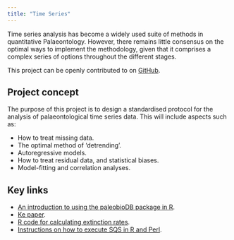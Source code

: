 ```yaml
---
title: "Time Series"
---
```


Time series analysis has become a widely used suite of methods in quantitative Palaeontology. However, there remains little consensus on the optimal ways to implement the methodology, given that it comprises a complex series of options throughout the different stages.

This project can be openly contributed to on [GitHub](https://github.com/Meta-Paleo/TimeSeries).

## Project concept

The purpose of this project is to design a standardised protocol for the analysis of palaeontological time series data. This will include aspects such as:

* How to treat missing data.
* The optimal method of 'detrending'.
* Autoregressive models.
* How to treat residual data, and statistical biases.
* Model-fitting and correlation analyses.

## Key links

* [An introduction to using the paleobioDB package in R](https://github.com/Meta-Paleo/TimeSeries/blob/master/PaleoBioDB.md).
* [Ke paper](https://github.com/Meta-Paleo/TimeSeries/tree/master/Key_papers).
* [R code for calculating extinction rates](https://github.com/Meta-Paleo/TimeSeries/blob/master/Extinction_rates.r).
* [Instructions on how to execute SQS in R and Perl](https://github.com/Meta-Paleo/TimeSeries/tree/master/SQS).